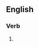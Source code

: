 {{also|Skyping}}

==English==

===Verb===
{{head|en|verb form}}

# {{present participle of|en|skype|nocat=1}}